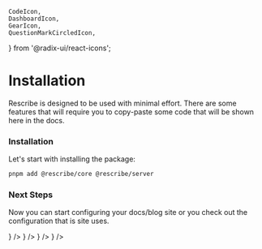 	CodeIcon,
	DashboardIcon,
	GearIcon,
	QuestionMarkCircledIcon,
} from '@radix-ui/react-icons';

# Installation

Rescribe is designed to be used with minimal effort. There are some features that will require you to copy-paste some code
that will be shown here in the docs.

### Installation

Let's start with installing the package:

```bash
pnpm add @rescribe/core @rescribe/server
```

### Next Steps

Now you can start configuring your docs/blog site or you check out the configuration that is site uses.

<CardGroup cols={2}>
	<Card
		title='Development'
		description='Run Rescribe on your computer locally and build your docs site'
		href='/docs/development'
		icon={<CodeIcon className='h-6 w-6' />}
	/>
	<Card
		title='Configuration'
		description='Customize the logo, navbar, footer, and more with the Rescribe configuration file'
		href='/docs/rescribe-config'
		icon={<GearIcon className='h-6 w-6' />}
	/>
	<Card
		title='Components'
		description='Components that enhance the docs experience, like Cards, Callouts, and more'
		href='/docs/accordion'
		icon={<DashboardIcon className='h-6 w-6' />}
	/>
	<Card
		title='Example'
		description="Check Rescribe's own configuration file to see an example of how to configure your own site"
		href='/docs/example-config'
		icon={<QuestionMarkCircledIcon className='h-6 w-6' />}
	/>
</CardGroup>
